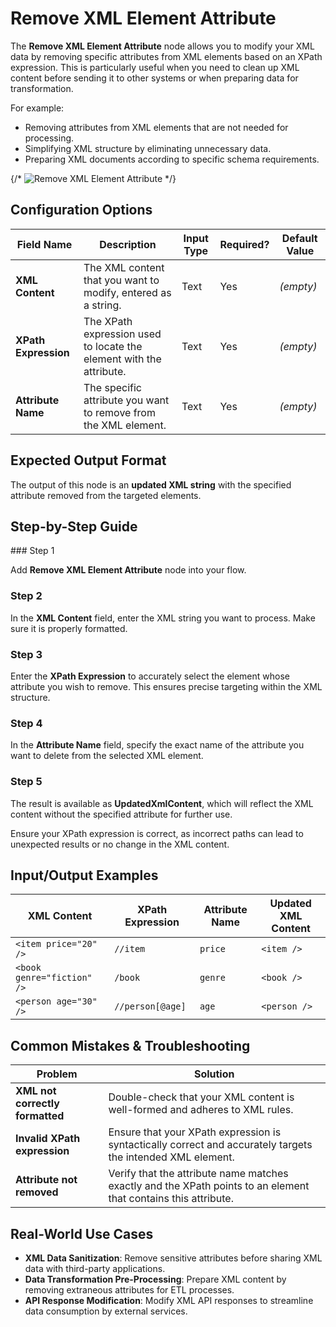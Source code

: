 
# Remove XML Element Attribute

The **Remove XML Element Attribute** node allows you to modify your XML data by removing specific attributes from XML elements based on an XPath expression. This is particularly useful when you need to clean up XML content before sending it to other systems or when preparing data for transformation.

For example:

- Removing attributes from XML elements that are not needed for processing.
- Simplifying XML structure by eliminating unnecessary data.
- Preparing XML documents according to specific schema requirements.

{/* ![Remove XML Element Attribute](./remove-xml-element-attribute.png) */}

## Configuration Options

| Field Name           | Description                                                         | Input Type | Required? | Default Value |
| -------------------- | ------------------------------------------------------------------- | ---------- | --------- | ------------- |
| **XML Content**      | The XML content that you want to modify, entered as a string.       | Text       | Yes       | _(empty)_     |
| **XPath Expression** | The XPath expression used to locate the element with the attribute. | Text       | Yes       | _(empty)_     |
| **Attribute Name**   | The specific attribute you want to remove from the XML element.     | Text       | Yes       | _(empty)_     |

## Expected Output Format

The output of this node is an **updated XML string** with the specified attribute removed from the targeted elements.

## Step-by-Step Guide

<Steps>
### Step 1

Add **Remove XML Element Attribute** node into your flow.

### Step 2

In the **XML Content** field, enter the XML string you want to process. Make sure it is properly formatted.

### Step 3

Enter the **XPath Expression** to accurately select the element whose attribute you wish to remove. This ensures precise targeting within the XML structure.

### Step 4

In the **Attribute Name** field, specify the exact name of the attribute you want to delete from the selected XML element.

### Step 5

The result is available as **UpdatedXmlContent**, which will reflect the XML content without the specified attribute for further use.

</Steps>

<Callout type="info" title="Tip">
  Ensure your XPath expression is correct, as incorrect paths can lead to
  unexpected results or no change in the XML content.
</Callout>

## Input/Output Examples

| XML Content                | XPath Expression | Attribute Name | Updated XML Content |
| -------------------------- | ---------------- | -------------- | ------------------- |
| `<item price="20" />`      | `//item`         | `price`        | `<item />`          |
| `<book genre="fiction" />` | `/book`          | `genre`        | `<book />`          |
| `<person age="30" />`      | `//person[@age]` | `age`          | `<person />`        |

## Common Mistakes & Troubleshooting

| Problem                         | Solution                                                                                                        |
| ------------------------------- | --------------------------------------------------------------------------------------------------------------- |
| **XML not correctly formatted** | Double-check that your XML content is well-formed and adheres to XML rules.                                     |
| **Invalid XPath expression**    | Ensure that your XPath expression is syntactically correct and accurately targets the intended XML element.     |
| **Attribute not removed**       | Verify that the attribute name matches exactly and the XPath points to an element that contains this attribute. |

## Real-World Use Cases

- **XML Data Sanitization**: Remove sensitive attributes before sharing XML data with third-party applications.
- **Data Transformation Pre-Processing**: Prepare XML content by removing extraneous attributes for ETL processes.
- **API Response Modification**: Modify XML API responses to streamline data consumption by external services.
